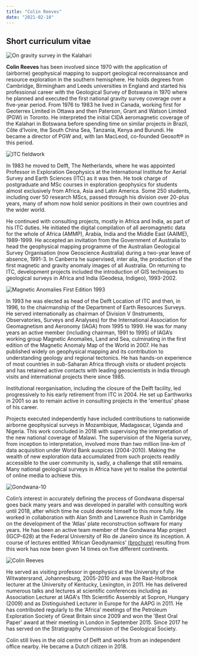 ```yaml
---
title: "Colin Reeves"
date: "2021-02-18"
---
```


## Short curriculum vitae

![On gravity survey in the Kalahari](./assets/colin/pic1.jpg)

**Colin Reeves** has been involved since 1970 with the application of (airborne)
geophysical mapping to support geological reconnaissance and resource
exploration in the southern hemisphere. He holds degrees from
Cambridge, Birmingham and Leeds universities in England and started
his professional career with the Geological Survey of Botswana in 1970
where he planned and executed the first national gravity survey
coverage over a five-year period. From 1976 to 1983 he lived in
Canada, working first for Geoterrex Limited in Ottawa and then
Paterson, Grant and Watson Limited (PGW) in Toronto. He interpreted
the initial CIDA aeromagnetic coverage of the Kalahari in Botswana
before spending time on similar projects in Brazil, Côte d’Ivoire, the
South China Sea, Tanzania, Kenya and Burundi. He became a director of
PGW and, with Ian MacLeod, co-founded Geosoft® in this period.

![ITC fieldwork](./assets/colin/pic2.jpg)

In 1983 he moved to Delft, The Netherlands, where he was appointed
Professor in Exploration Geophysics at the International Institute for
Aerial Survey and Earth Sciences (ITC) as it was then. He took charge
of postgraduate and MSc courses in exploration geophysics for students
almost exclusively from Africa, Asia and Latin America. Some 250
students, including over 50 research MScs, passed through his division
over 20-plus years, many of whom now hold senior positions in their
own countries and the wider world.

He continued with consulting projects, mostly in Africa and India, as
part of his ITC duties. He initiated the digital compilation of all
aeromagnetic data for the whole of Africa (AMMP), Arabia, India and
the Middle East (AAIME), 1989-1999. He accepted an invitation from the
Government of Australia to head the geophysical mapping programme of
the Australian Geological Survey Organisation (now Geoscience
Australia) during a two-year leave of absence, 1991-3. In Canberra he
supervised, inter alia, the production of the first magnetic and
gravity anomaly images of all Australia. On returning to ITC,
development projects included the introduction of GIS techniques to
geological surveys in Africa and India (Geodesa, Indigeo), 1993-2002.

![Magnetic Anomalies First Edition 1993](./assets/colin/pic3.jpg)

In 1993 he was elected as head of the Delft Location of ITC and then,
in 1996, to the chairmanship of the Department of Earth Resources
Surveys. He served internationally as chairman of Division V
(Instruments, Observatories, Surveys and Analyses) for the
International Association for Geomagnetism and Aeronomy (IAGA) from
1995 to 1999. He was for many years an active member (including
chairman, 1991 to 1995) of IAGA’s working group Magnetic Anomalies,
Land and Sea, culminating in the first edition of the Magnetic Anomaly
Map of the World in 2007. He has published widely on geophysical
mapping and its contribution to understanding geology and regional
tectonics. He has hands-on experience of most countries in sub-Saharan
Africa through visits or student projects and has retained active
contacts with leading geoscientists in India through visits and
international projects there since 1985.

Institutional reorganisation, including the closure of the Delft
facility, led progressively to his early retirement from ITC in 2004.
He set up Earthworks in 2001 so as to remain active in consulting
projects in the 'emeritus' phase of his career.

Projects executed independently have included contributions to
nationwide airborne geophysical surveys in Mozambique, Madagascar,
Uganda and Nigeria. This work concluded in 2018 with supervising the
interpretation of the new national coverage of Malawi. The supervision
of the Nigeria survey, from inception to interpretation, involved more
than two million line-km of data acquisition under World Bank auspices
(2004-2010). Making the wealth of new exploration data accumulated
from such projects readily accessible to the user community is, sadly,
a challenge that still remains. Many national geological surveys in
Africa have yet to realise the potential of online media to achieve
this.

![Gondwana-10](./assets/colin/pic4.jpg)

Colin’s interest in accurately defining the process of Gondwana
dispersal goes back many years and was developed in parallel with
consulting work until 2018, after which time he could devote himself
to this more fully. He worked in collaboration with Alan Smith and
Lawrence Rush in Cambridge on the development of the ‘Atlas’ plate
reconstruction software for many years. He has been an active team
member of the Gondwana Map project (IGCP-628) at the Federal
University of Rio de Janeiro since its inception. A course of lectures
entitled ‘African Geodynamics’ [(brochure)](http://www.reeves.nl/upload/AfricanGeodynamicsBrochure.pdf)
resulting from this work has now been given 14 times on five different
continents.

![Colin Reeves](./assets/colin/pic5.gif)

He served as visiting professor in geophysics at the University of the
Witwatersrand, Johannesburg, 2005-2010 and was the Rast-Holbrook
lecturer at the University of Kentucky, Lexington, in 2011. He has
delivered numerous talks and lectures at scientific conferences
including as Association Lecturer at IAGA's 11th Scientific Assembly
at Sopron, Hungary (2009) and as Distinguished Lecturer in Europe for
the AAPG in 2011. He has contributed regularly to the ‘Africa’
meetings of the Petroleum Exploration Society of Great Britain since
2009 and won the 'Best Oral Paper' award at their meeting in London in
September 2015. Since 2017 he has served on the Stratigraphy
Commission of the Geological Society.

Colin still lives in the old centre of Delft and works from an
independent office nearby. He became a Dutch citizen in 2018.

<PublishDate />
